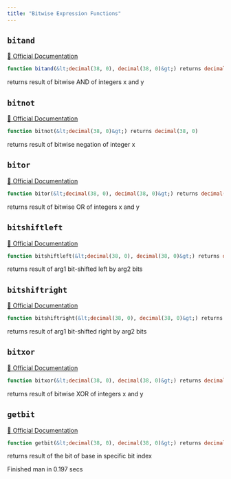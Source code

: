 ```yaml
---
title: "Bitwise Expression Functions"
---
```



## `bitand`
[🔗 Official Documentation](#)

```sql
function bitand(&lt;decimal(38, 0), decimal(38, 0)&gt;) returns decimal(38, 0)
```
returns result of bitwise AND of integers x and y

## `bitnot`
[🔗 Official Documentation](#)

```sql
function bitnot(&lt;decimal(38, 0)&gt;) returns decimal(38, 0)
```
returns result of bitwise negation of integer x

## `bitor`
[🔗 Official Documentation](#)

```sql
function bitor(&lt;decimal(38, 0), decimal(38, 0)&gt;) returns decimal(38, 0)
```
returns result of bitwise OR of integers x and y

## `bitshiftleft`
[🔗 Official Documentation](#)

```sql
function bitshiftleft(&lt;decimal(38, 0), decimal(38, 0)&gt;) returns decimal(38, 0)
```
returns result of arg1 bit-shifted left by arg2 bits

## `bitshiftright`
[🔗 Official Documentation](#)

```sql
function bitshiftright(&lt;decimal(38, 0), decimal(38, 0)&gt;) returns decimal(38, 0)
```
returns result of arg1 bit-shifted right by arg2 bits

## `bitxor`
[🔗 Official Documentation](#)

```sql
function bitxor(&lt;decimal(38, 0), decimal(38, 0)&gt;) returns decimal(38, 0)
```
returns result of bitwise XOR of integers x and y

## `getbit`
[🔗 Official Documentation](#)

```sql
function getbit(&lt;decimal(38, 0), decimal(38, 0)&gt;) returns decimal(38, 0)
```
returns result of the bit of base in specific bit index

   Finished man in 0.197 secs

